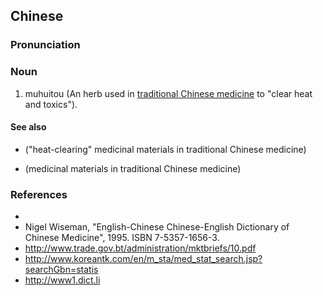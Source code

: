 {{also|墓回头}}
==Chinese==
{{zh-forms|s=墓回头}}

===Pronunciation===
{{zh-pron
|m=mùhuítóu
|cat=n
}}

===Noun===
{{zh-noun}}

# muhuitou (An herb used in [[traditional Chinese medicine]] to "clear heat and toxics").

====See also====
* {{l|zh|清热药}} ("heat-clearing" medicinal materials in traditional Chinese medicine)
* {{l|zh|药材}} (medicinal materials in traditional Chinese medicine)

===References===
* {{pedialite|墓回头|lang=zh}}
* Nigel Wiseman, "English-Chinese Chinese-English Dictionary of Chinese Medicine", 1995. ISBN 7-5357-1656-3.
* http://www.trade.gov.bt/administration/mktbriefs/10.pdf
* http://www.koreantk.com/en/m_sta/med_stat_search.jsp?searchGbn=statis
* http://www1.dict.li